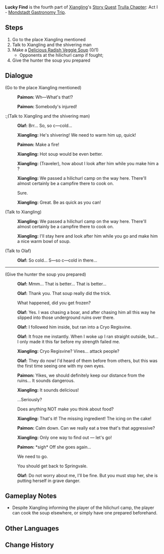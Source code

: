 {{Quest Infobox
|id            = 11003
|image         = Story Quest Lucky Find.png
|type          = Story
|chapter       = Trulla Chapter
|actNum        = I
|part          = 4
|act           = Mondstadt Gastronomy Trip
|character     = Xiangling
|startLocation = [[Bishui Plain]], [[Liyue]]
|region        = Liyue
|area          = Bishui Plain
|prev          = Secret Ingredient
|next          = Present From the Past
|exp           = 125
|mora          = 4,650
|other         = {{Card|Adventurer's Experience|2}}{{Card|Fine Enhancement Ore|5}}
|characters    = Olaf;Paimon;Traveler;Xiangling
|voiced        = yes
}}
'''Lucky Find''' is the fourth part of [[Xiangling]]'s [[Story Quest]] [[Trulla Chapter]]: Act I - [[Mondstadt Gastronomy Trip]].

==Steps==
#Go to the place Xiangling mentioned
#Talk to Xiangling and the shivering man
#Make a [[Radish Veggie Soup|Delicious Radish Veggie Soup]] (0/1)
#*Opponents at the hilichurl camp if fought; {{Enemy List|Anemo Samachurl;Hilichurl Fighter;Hilichurl Shooter;Pyro Hilichurl Shooter;Wooden Shield Hilichurl Guard}}
#Give the hunter the soup you prepared

==Dialogue==
{{Quest Description|[[Xiangling]] believes that [[Lotus Head]]s and [[Jueyun Chili]]es alone will not let her prevail in the cook-off, and sets off to find more ingredients.}}
{{Dialogue start}}
;(Go to the place Xiangling mentioned)
:{{A|vo xllq004 1 paimon 01.ogg}} '''Paimon:''' Wh&mdash;What's that!?
:{{A|vo xllq004 1 paimon 02.ogg}} '''Paimon:''' Somebody's injured!

:;(Talk to Xiangling and the shivering man)
:{{A|vo xllq004 2 olaf 01.ogg}} '''Olaf:''' Brr... So, so c&mdash;cold...
:{{A|vo xllq004 2 xiangling 01.ogg}} '''Xiangling:''' He's shivering! We need to warm him up, quick!
:{{A|vo xllq004 2 paimon 01.ogg}} '''Paimon:''' Make a fire!
:{{A|vo xllq004 2 xiangling 02.ogg}} '''Xiangling:''' Hot soup would be even better.
:{{A|vo xllq004 2 xiangling 03.ogg}} '''Xiangling:''' (Traveler), how about I look after him while you make him a {{Color|buzzword|nice warm bowl of soup}}?
:{{A|vo xllq004 2 xiangling 04.ogg}} '''Xiangling:''' We passed a hilichurl camp on the way here. There'll almost certainly be a campfire there to cook on.
:{{DIcon}} Sure.
:{{A|vo xllq004 2 xiangling 05.ogg}} '''Xiangling:''' Great. Be as quick as you can!

;(Talk to Xiangling)
:{{A|vo dialog xllq004 xiangling 01.ogg}} '''Xiangling:''' We passed a hilichurl camp on the way here. There'll almost certainly be a campfire there to cook on.
:{{A|vo dialog xllq004 xiangling 02.ogg}} '''Xiangling:''' I'll stay here and look after him while you go and make him a nice warm bowl of soup.

;(Talk to Olaf)
:{{A|vo xllq004 2 olaf 02.ogg}} '''Olaf:''' So cold... S&mdash;so c&mdash;cold in there...

----

;(Give the hunter the soup you prepared)
:{{A|vo xllq004 4 olaf 01.ogg}} '''Olaf:''' Mmm... That is better... That is better...
:{{A|vo xllq004 4 olaf 02.ogg}} '''Olaf:''' Thank you. That soup really did the trick.
:{{DIcon}} What happened, did you get frozen?
:{{A|vo xllq004 4 olaf 03.ogg}} '''Olaf:''' Yes. I was chasing a boar, and after chasing him all this way he slipped into those underground ruins over there.
:{{A|vo xllq004 4 olaf 04b.ogg}} '''Olaf:''' I followed him inside, but ran into a Cryo Regisvine.
:{{A|vo xllq004 4 olaf 05.ogg}} '''Olaf:''' It froze me instantly. When I woke up I ran straight outside, but... I only made it this far before my strength failed me.
:{{A|vo xllq004 4 xiangling 01b.ogg}} '''Xiangling:''' Cryo Regisvine? Vines... attack people?
:{{A|vo xllq004 4 olaf 06b.ogg}} '''Olaf:''' They do now! I'd heard of them before from others, but this was the first time seeing one with my own eyes.
:{{A|vo xllq004 4 paimon 01.ogg}} '''Paimon:''' Yikes, we should definitely keep our distance from the ruins... It sounds dangerous.
:{{A|vo xllq004 4 xiangling 02.ogg}} '''Xiangling:''' It sounds delicious!
:{{DIcon}} ...Seriously?
:{{DIcon}} Does anything NOT make you think about food?
:{{A|vo xllq004 4 xiangling 03.ogg}} '''Xiangling:''' That's it! The missing ingredient! The icing on the cake!
:{{A|vo xllq004 4 paimon 02b.ogg}} '''Paimon:''' Calm down. Can we really eat a tree that's that aggressive?
:{{A|vo xllq004 4 xiangling 04b.ogg}} '''Xiangling:''' Only one way to find out &mdash; let's go!
:{{A|vo xllq004 4 paimon 03.ogg}} '''Paimon:''' *sigh* Off she goes again...
:{{DIcon}} We need to go.
:{{DIcon}} You should get back to Springvale.
:{{A|vo xllq004 4 olaf 07.ogg}} '''Olaf:''' Do not worry about me, I'll be fine. But you must stop her, she is putting herself in grave danger.
{{dialogue end}}

==Gameplay Notes==
*Despite Xiangling informing the player of the hilichurl camp, the player can cook the soup elsewhere, or simply have one prepared beforehand.

==Other Languages==
{{Other Languages
|en      = Lucky Find
|zhs     = 意外的收获
|zhs_rm  = Yìwài de Shōuhuò
|zht     = 意外的收穫
|zht_rm  = Yìwài de Shōuhuò
|zh_tl   = Unexpected Gain
|ja      = 意外の収穫
|ja_rm   = Igai no Shuukaku
|ja_tl   = Unexpected Harvest
|ko      = 뜻밖의 수확
|ko_rm   = Tteutbakkui Suhwak
|ko_tl   = Unexpected Harvest
|es      = Ganancia inesperada
|es_tl   = Unexpected Gain
|fr      = Récolte inattendue
|fr_tl   = Unexpected Harvest
|ru      = Приятный сюрприз
|ru_tl   = Pleasant Surprise
|th      = การเก็บเกี่ยวที่คาดไม่ถึง
|th_rm   = 
|th_tl   = 
|vi      = Thu Hoạch Bất Ngờ
|vi_tl   = 
|de      = Unerwarteter Erfolg
|de_tl   = Unexpected Success
|id      = Perolehan tak Terduga
|id_tl   = Unexpected Find
|pt      = Ganho Inesperado
|pt_tl   = 
|tr      = Büyük İkramiye
|tr_tl   = 
|it      = Una scoperta fortunata
|it_tl   = 
}}

==Change History==
{{Change History|1.0}}